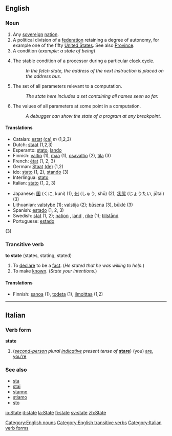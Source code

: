 ==English==

{{rank|death|works|perhaps|306|state|says|wife|hear}}

===Noun===
{{en-noun-reg}}

#Any [[sovereign]] [[nation]].
#A political division of a [[federation]] retaining a degree of autonomy, for example one of the fifty [[United States]].  See also [[Province]].
#A condition (''example: a state of being'')
# {{computing}} The stable condition of a processor during a particular [[clock cycle]].
#: ''In the fetch state, the address of the next instruction is placed on the address bus.''
# {{computing}} The set of all parameters relevant to a computation.
#: ''The state here includes a set containing all names seen so far.''
# {{computing}} The values of all parameters at some point in a computation.
#: ''A debugger can show the state of a program at any breakpoint.''

====Translations====
{{top}}
*Catalan: [[estat]] [[:ca:estat|(ca)]] ''m'' (1,2,3)
*Dutch: [[staat]] {{f}} (1,2,3)
*Esperanto: [[stato]], [[lando]]
*Finnish: [[valtio]] (1), [[maa]] (1), [[osavaltio]] (2), [[tila]] (3)
*French: [[état]] {{m}} (1, 2, 3)
*German: [[Staat]] [[:de:Staat|(de)]] (1,2)
*ido: [[stato]] (1, 2), [[stando]] (3)
*Interlingua: [[stato]]
*Italian: [[stato]] {{m}} (1, 2, 3)
{{mid}}
*Japanese: [[国]] (くに, kuni) (1), [[州]] (しゅう, shū) (2), [[状態]] (じょうたい, jōtai) (3)
*Lithuanian: [[valstybė]] {{f}} (1); [[valstija]] {{f}} (2); [[būsena]] {{f}} (3), [[būklė]] {{f}} (3)
*Spanish: [[estado]] {{m}} (1, 2, 3)
*Swedish: [[stat]] {{c}} (1, 2); [[nation]] {{c}}, [[land]] {{n}}, [[rike]] {{n}} (1); [[tillstånd]] 
*Portuguese: [[estado]]
{{n}} (3)
{{bottom}}

===Transitive verb===
'''to state''' (states, stating, stated)

#To [[declare]] to be a [[fact]].  (''He stated that he was willing to help.'')
#To make [[known]].  (''State your intentions.'')

====Translations====
*Finnish: [[sanoa]] (1), [[todeta]] (1), [[ilmoittaa]] (1,2)

[[Category:English nouns]]
[[Category:English transitive verbs]]

----

==Italian==
===Verb form===
'''state'''

#(''[[second-person]] plural [[indicative]] present tense of'' '''[[stare#Italian|stare]]''') (you) [[are]], [[you're]]

===See also===
*[[sta]]
*[[stai]]
*[[stanno]]
*[[stiamo]]
*[[sto]]

[[Category:Italian verb forms]]

[[io:State]]
[[it:state]]
[[la:State]]
[[fi:state]]
[[sv:state]]
[[zh:State]]